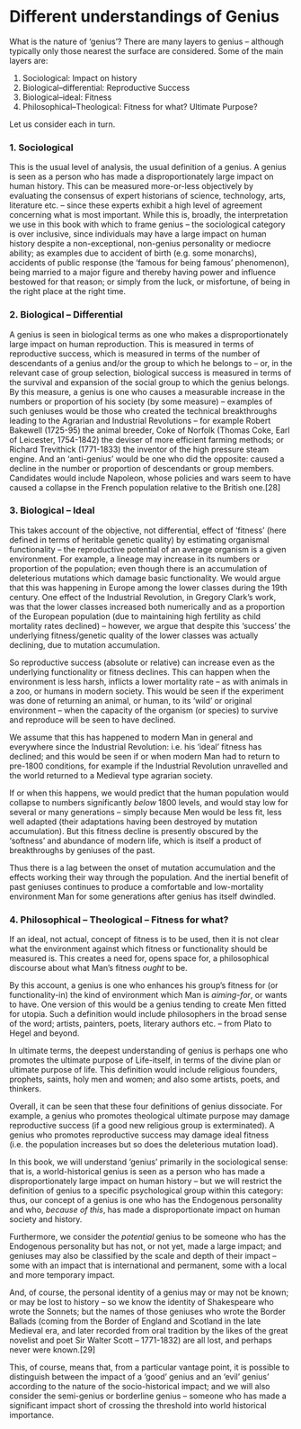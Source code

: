 # Different understandings of Genius

What is the nature of ‘genius’? There are many layers to genius – although typically only those nearest the surface are considered. Some of the main layers are:

1. Sociological: Impact on history
2. Biological–differential: Reproductive Success
3. Biological–ideal: Fitness
4. Philosophical–Theological: Fitness for what? Ultimate Purpose?

Let us consider each in turn.

### 1. Sociological {-}

This is the usual level of analysis, the usual definition of a genius. A genius is seen as a person who has made a disproportionately large impact on human history. This can be measured more-or-less objectively by evaluating the consensus of expert historians of science, technology, arts, literature etc. – since these experts exhibit a high level of agreement concerning what is most important.
While this is, broadly, the interpretation we use in this book with which to frame genius – the sociological category is over inclusive, since individuals may have a large impact on human history despite a non-exceptional, non-genius personality or mediocre ability; as examples due to accident of birth (e.g. some monarchs), accidents of public response (the ‘famous for being famous’ phenomenon), being married to a major figure and thereby having power and influence bestowed for that reason; or simply from the luck, or misfortune, of being in the right place at the right time.

### 2. Biological – Differential {-}

A genius is seen in biological terms as one who makes a disproportionately large impact on human reproduction. This is measured in terms of reproductive success, which is measured in terms of the number of descendants of a genius and/or the group to which he belongs to – or, in the relevant case of group selection, biological success is measured in terms of the survival and expansion of the social group to which the genius belongs.
By this measure, a genius is one who causes a measurable increase in the numbers or proportion of his society (by some measure) – examples of such geniuses would be those who created the technical breakthroughs leading to the Agrarian and Industrial Revolutions – for example Robert Bakewell (1725-95) the animal breeder, Coke of Norfolk (Thomas Coke, Earl of Leicester, 1754-1842) the deviser of more efficient farming methods; or Richard Trevithick (1771-1833) the inventor of the high pressure steam engine.
And an ‘anti-genius’ would be one who did the opposite: caused a decline in the number or proportion of descendants or group members. Candidates would include Napoleon, whose policies and wars seem to have caused a collapse in the French population relative to the British one.[28]

### 3. Biological – Ideal {-}

This takes account of the objective, not differential, effect of ‘fitness’ (here defined in terms of heritable genetic quality) by estimating organismal functionality – the reproductive potential of an average organism is a given environment.
For example, a lineage may increase in its numbers or proportion of the population; even though there is an accumulation of deleterious mutations which damage basic functionality. We would argue that this was happening in Europe among the lower classes during the 19th century. One effect of the Industrial Revolution, in Gregory Clark’s work, was that the lower classes increased both numerically and as a proportion of the European population (due to maintaining high fertility as child mortality rates declined) – however, we argue that despite this ‘success’ the underlying fitness/genetic quality of the lower classes was actually declining, due to mutation accumulation.

So reproductive success (absolute or relative) can increase even as the underlying functionality or fitness declines. This can happen when the environment is less harsh, inflicts a lower mortality rate – as with animals in a zoo, or humans in modern society. This would be seen if the experiment was done of returning an animal, or human, to its ‘wild’ or original environment – when the capacity of the organism (or species) to survive and reproduce will be seen to have declined.

We assume that this has happened to modern Man in general and everywhere since the Industrial Revolution: i.e. his ‘ideal’ fitness has declined; and this would be seen if or when modern Man had to return to pre-1800 conditions, for example if the Industrial Revolution unravelled and the world returned to a Medieval type agrarian society.

If or when this happens, we would predict that the human population would collapse to numbers significantly _below_ 1800 levels, and would stay low for several or many generations – simply because Men would be less fit, less well adapted (their adaptations having been destroyed by mutation accumulation). But this fitness decline is presently obscured by the ‘softness’ and abundance of modern life, which is itself a product of breakthroughs by geniuses of the past.

Thus there is a lag between the onset of mutation accumulation and the effects working their way through the population. And the inertial benefit of past geniuses continues to produce a comfortable and low-mortality environment Man for some generations after genius has itself dwindled.

### 4. Philosophical – Theological – Fitness for what? {-}

If an ideal, not actual, concept of fitness is to be used, then it is not clear what the environment against which fitness or functionality should be measured is. This creates a need for, opens space for, a philosophical discourse about what Man’s fitness _ought_ to be.

By this account, a genius is one who enhances his group’s fitness for (or functionality-in) the kind of environment which Man is _aiming-for_, or wants to have. One version of this would be a genius tending to create Men fitted for utopia. Such a definition would include philosophers in the broad sense of the word; artists, painters, poets, literary authors etc. – from Plato to Hegel and beyond.

In ultimate terms, the deepest understanding of genius is perhaps one who promotes the ultimate purpose of Life-itself, in terms of the divine plan or ultimate purpose of life. This definition would include religious founders, prophets, saints, holy men and women; and also some artists, poets, and thinkers.

Overall, it can be seen that these four definitions of genius dissociate. For example, a genius who promotes theological ultimate purpose may damage reproductive success (if a good new religious group is exterminated). A genius who promotes reproductive success may damage ideal fitness (i.e. the population increases but so does the deleterious mutation load).

In this book, we will understand ‘genius’ primarily in the sociological sense: that is, a world-historical genius is seen as a person who has made a disproportionately large impact on human history – but we will restrict the definition of genius to a specific psychological group within this category: thus, our concept of a genius is one who has the Endogenous personality and who, _because of this_, has made a disproportionate impact on human society and history.

Furthermore, we consider the _potential_ genius to be someone who has the Endogenous personality but has not, or not yet, made a large impact; and geniuses may also be classified by the scale and depth of their impact – some with an impact that is international and permanent, some with a local and more temporary impact.

And, of course, the personal identity of a genius may or may not be known; or may be lost to history – so we know the identity of Shakespeare who wrote the Sonnets; but the names of those geniuses who wrote the Border Ballads (coming from the Border of England and Scotland in the late Medieval era, and later recorded from oral tradition by the likes of the great novelist and poet Sir Walter Scott – 1771-1832) are all lost, and perhaps never were known.[29]

This, of course, means that, from a particular vantage point, it is possible to distinguish between the impact of a ‘good’ genius and an ‘evil’ genius’ according to the nature of the socio-historical impact; and we will also consider the semi-genius or borderline genius – someone who has made a significant impact short of crossing the threshold into world historical importance.
